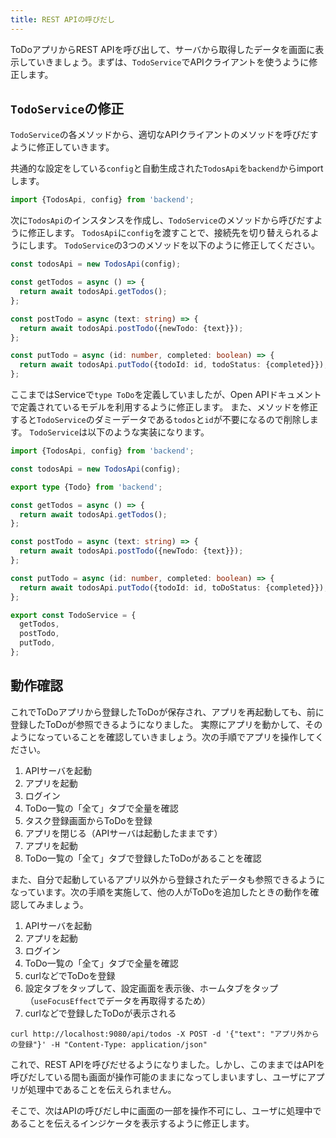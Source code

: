 ```yaml
---
title: REST APIの呼びだし
---
```


ToDoアプリからREST APIを呼び出して、サーバから取得したデータを画面に表示していきましょう。まずは、`TodoService`でAPIクライアントを使うように修正します。

## `TodoService`の修正

`TodoService`の各メソッドから、適切なAPIクライアントのメソッドを呼びだすように修正していきます。

共通的な設定をしている`config`と自動生成された`TodosApi`を`backend`からimportします。

```typescript title="src/service/TodoService.ts"
import {TodosApi, config} from 'backend';
```

次に`TodosApi`のインスタンスを作成し、`TodoService`のメソッドから呼びだすように修正します。
`TodosApi`に`config`を渡すことで、接続先を切り替えられるようにします。
`TodoService`の3つのメソッドを以下のように修正してください。

```typescript
const todosApi = new TodosApi(config);

const getTodos = async () => {
  return await todosApi.getTodos();
};

const postTodo = async (text: string) => {
  return await todosApi.postTodo({newTodo: {text}});
};

const putTodo = async (id: number, completed: boolean) => {
  return await todosApi.putTodo({todoId: id, todoStatus: {completed}});
};
```

ここまではServiceで`type ToDo`を定義していましたが、Open APIドキュメントで定義されているモデルを利用するように修正します。
また、メソッドを修正すると`TodoService`のダミーデータである`todos`と`id`が不要になるので削除します。
`TodoService`は以下のような実装になります。

```typescript title="src/service/TodoService.ts"
import {TodosApi, config} from 'backend';

const todosApi = new TodosApi(config);

export type {Todo} from 'backend';

const getTodos = async () => {
  return await todosApi.getTodos();
};

const postTodo = async (text: string) => {
  return await todosApi.postTodo({newTodo: {text}});
};

const putTodo = async (id: number, completed: boolean) => {
  return await todosApi.putTodo({todoId: id, toDoStatus: {completed}});
};

export const TodoService = {
  getTodos,
  postTodo,
  putTodo,
};
```

## 動作確認

これでToDoアプリから登録したToDoが保存され、アプリを再起動しても、前に登録したToDoが参照できるようになりました。
実際にアプリを動かして、そのようになっていることを確認していきましょう。次の手順でアプリを操作してください。

<!--
TODO: APIサーバ再起動でデータが消えるかどうかはBackendの起動方法で回避できるかもしれないのでTODOにしておく
-->

1. APIサーバを起動
1. アプリを起動
1. ログイン
1. ToDo一覧の「全て」タブで全量を確認
1. タスク登録画面からToDoを登録
1. アプリを閉じる（APIサーバは起動したままです）
1. アプリを起動
1. ToDo一覧の「全て」タブで登録したToDoがあることを確認

また、自分で起動しているアプリ以外から登録されたデータも参照できるようになっています。次の手順を実施して、他の人がToDoを追加したときの動作を確認してみましょう。

1. APIサーバを起動
1. アプリを起動
1. ログイン
1. ToDo一覧の「全て」タブで全量を確認
1. curlなどでToDoを登録
1. 設定タブをタップして、設定画面を表示後、ホームタブをタップ（`useFocusEffect`でデータを再取得するため）
1. curlなどで登録したToDoが表示される

```console title="curlでの登録"
curl http://localhost:9080/api/todos -X POST -d '{"text": "アプリ外からの登録"}' -H "Content-Type: application/json"
```

これで、REST APIを呼びだせるようになりました。しかし、このままではAPIを呼びだしている間も画面が操作可能のままになってしまいますし、ユーザにアプリが処理中であることを伝えられません。

そこで、次はAPIの呼びだし中に画面の一部を操作不可にし、ユーザに処理中であることを伝えるインジケータを表示するように修正します。
